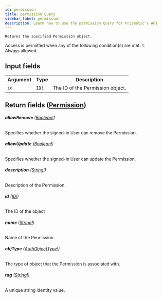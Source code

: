 ```yaml
---
id: permission
title: permission Query
sidebar_label: permission
description: Learn how to use the permission Query for Prismatic's API.
---
```


    Returns the specified Permission object.

Access is permitted when any of the following condition(s) are met: 1. Always allowed.

## Input fields

| Argument | Type                              | Description                      |
| -------- | --------------------------------- | -------------------------------- |
| `id`     | [`ID!`](api/schema/scalar/ID.mdx) | The ID of the Permission object. |

## Return fields ([Permission](api/schema/object/Permission.mdx))

###### <b>allowRemove</b> ([Boolean!](api/schema/scalar/Boolean.mdx))

Specifies whether the signed-in User can remove the Permission.

###### <b>allowUpdate</b> ([Boolean!](api/schema/scalar/Boolean.mdx))

Specifies whether the signed-in User can update the Permission.

###### <b>description</b> ([String!](api/schema/scalar/String.mdx))

Description of the Permission.

###### <b>id</b> ([ID!](api/schema/scalar/ID.mdx))

The ID of the object

###### <b>name</b> ([String!](api/schema/scalar/String.mdx))

Name of the Permission.

###### <b>objType</b> ([AuthObjectType!](api/schema/object/AuthObjectType.mdx))

The type of object that the Permission is associated with.

###### <b>tag</b> ([String!](api/schema/scalar/String.mdx))

A unique string identity value.
